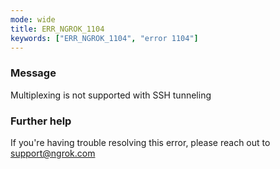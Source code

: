 ```yaml
---
mode: wide
title: ERR_NGROK_1104
keywords: ["ERR_NGROK_1104", "error 1104"]
---
```


### Message

Multiplexing is not supported with SSH tunneling

### Further help

If you're having trouble resolving this error, please reach out to [support@ngrok.com](mailto:support@ngrok.com?subject=Help%20with%20ERR_NGROK_1104)
